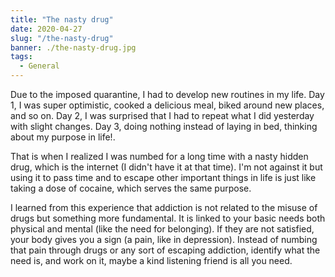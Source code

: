 ```yaml
---
title: "The nasty drug"
date: 2020-04-27
slug: "/the-nasty-drug"
banner: ./the-nasty-drug.jpg
tags:
  - General
---
```


Due to the imposed quarantine, I had to develop new routines in my life. Day 1, I was super optimistic, cooked a delicious meal, biked around new places, and so on. Day 2, I was surprised that I had to repeat what I did yesterday with slight changes. Day 3, doing nothing instead of laying in bed, thinking about my purpose in life!.

That is when I realized I was numbed for a long time with a nasty hidden drug, which is the internet (I didn't have it at that time). I'm not against it but using it to pass time and to escape other important things in life is just like taking a dose of cocaine, which serves the same purpose.

I learned from this experience that addiction is not related to the misuse of drugs but something more fundamental. It is linked to your basic needs both physical and mental (like the need for belonging). If they are not satisfied, your body gives you a sign (a pain, like in depression). Instead of numbing that pain through drugs or any sort of escaping addiction, identify what the need is, and work on it, maybe a kind listening friend is all you need.
